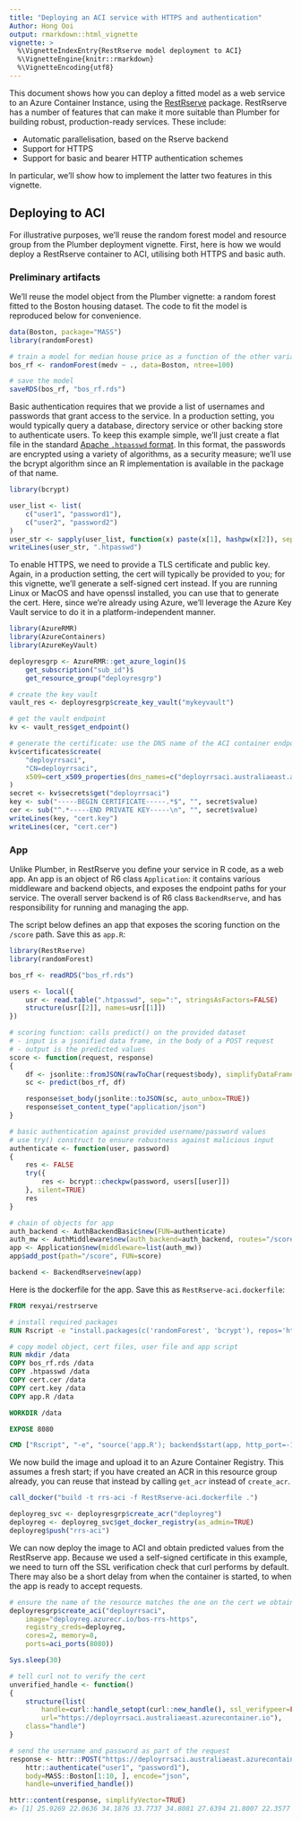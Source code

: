```yaml
---
title: "Deploying an ACI service with HTTPS and authentication"
Author: Hong Ooi
output: rmarkdown::html_vignette
vignette: >
  %\VignetteIndexEntry{RestRserve model deployment to ACI}
  %\VignetteEngine{knitr::rmarkdown}
  %\VignetteEncoding{utf8}
---
```


This document shows how you can deploy a fitted model as a web service to an Azure Container Instance, using the [RestRserve](https://restrserve.org) package. RestRserve has a number of features that can make it more suitable than Plumber for building robust, production-ready services. These include:

- Automatic parallelisation, based on the Rserve backend
- Support for HTTPS
- Support for basic and bearer HTTP authentication schemes

In particular, we'll show how to implement the latter two features in this vignette.

## Deploying to ACI

For illustrative purposes, we'll reuse the random forest model and resource group from the Plumber deployment vignette. First, here is how we would deploy a RestRserve container to ACI, utilising both HTTPS and basic auth.

### Preliminary artifacts

We'll reuse the model object from the Plumber vignette: a random forest fitted to the Boston housing dataset. The code to fit the model is reproduced below for convenience.

```r
data(Boston, package="MASS")
library(randomForest)

# train a model for median house price as a function of the other variables
bos_rf <- randomForest(medv ~ ., data=Boston, ntree=100)

# save the model
saveRDS(bos_rf, "bos_rf.rds")
```

Basic authentication requires that we provide a list of usernames and passwords that grant access to the service. In a production setting, you would typically query a database, directory service or other backing store to authenticate users. To keep this example simple, we'll just create a flat file in the standard [Apache `.htpasswd` format](https://en.wikipedia.org/wiki/.htpasswd). In this format, the passwords are encrypted using a variety of algorithms, as a security measure; we'll use the bcrypt algorithm since an R implementation is available in the package of that name.

```r
library(bcrypt)

user_list <- list(
    c("user1", "password1"),
    c("user2", "password2")
)
user_str <- sapply(user_list, function(x) paste(x[1], hashpw(x[2]), sep=":"))
writeLines(user_str, ".htpasswd")
```

To enable HTTPS, we need to provide a TLS certificate and public key. Again, in a production setting, the cert will typically be provided to you; for this vignette, we'll generate a self-signed cert instead. If you are running Linux or MacOS and have openssl installed, you can use that to generate the cert. Here, since we're already using Azure, we'll leverage the Azure Key Vault service to do it in a platform-independent manner.

```r
library(AzureRMR)
library(AzureContainers)
library(AzureKeyVault)

deployresgrp <- AzureRMR::get_azure_login()$
    get_subscription("sub_id")$
    get_resource_group("deployresgrp")

# create the key vault
vault_res <- deployresgrp$create_key_vault("mykeyvault")

# get the vault endpoint
kv <- vault_res$get_endpoint()

# generate the certificate: use the DNS name of the ACI container endpoint
kv$certificates$create(
    "deployrrsaci",
    "CN=deployrrsaci",
    x509=cert_x509_properties(dns_names=c("deployrrsaci.australiaeast.azurecontainer.io"))
)
secret <- kv$secrets$get("deployrrsaci")
key <- sub("-----BEGIN CERTIFICATE-----.*$", "", secret$value)
cer <- sub("^.*-----END PRIVATE KEY-----\n", "", secret$value)
writeLines(key, "cert.key")
writeLines(cer, "cert.cer")
```

### App

Unlike Plumber, in RestRserve you define your service in R code, as a web app. An app is an object of R6 class `Application`: it contains various middleware and backend objects, and exposes the endpoint paths for your service. The overall server backend is of R6 class `BackendRserve`, and has responsibility for running and managing the app.

The script below defines an app that exposes the scoring function on the `/score` path. Save this as `app.R`:

```r
library(RestRserve)
library(randomForest)

bos_rf <- readRDS("bos_rf.rds")

users <- local({
    usr <- read.table(".htpasswd", sep=":", stringsAsFactors=FALSE)
    structure(usr[[2]], names=usr[[1]])
})

# scoring function: calls predict() on the provided dataset
# - input is a jsonified data frame, in the body of a POST request
# - output is the predicted values
score <- function(request, response)
{
    df <- jsonlite::fromJSON(rawToChar(request$body), simplifyDataFrame=TRUE)
    sc <- predict(bos_rf, df)

    response$set_body(jsonlite::toJSON(sc, auto_unbox=TRUE))
    response$set_content_type("application/json")
}

# basic authentication against provided username/password values
# use try() construct to ensure robustness against malicious input
authenticate <- function(user, password)
{
    res <- FALSE
    try({
        res <- bcrypt::checkpw(password, users[[user]])
    }, silent=TRUE)
    res
}

# chain of objects for app
auth_backend <- AuthBackendBasic$new(FUN=authenticate)
auth_mw <- AuthMiddleware$new(auth_backend=auth_backend, routes="/score")
app <- Application$new(middleware=list(auth_mw))
app$add_post(path="/score", FUN=score)

backend <- BackendRserve$new(app)
```

Here is the dockerfile for the app. Save this as `RestRserve-aci.dockerfile`:

```dockerfile
FROM rexyai/restrserve

# install required packages
RUN Rscript -e "install.packages(c('randomForest', 'bcrypt'), repos='https://cloud.r-project.org')"

# copy model object, cert files, user file and app script
RUN mkdir /data
COPY bos_rf.rds /data
COPY .htpasswd /data
COPY cert.cer /data
COPY cert.key /data
COPY app.R /data

WORKDIR /data

EXPOSE 8080

CMD ["Rscript", "-e", "source('app.R'); backend$start(app, http_port=-1, https.port=8080, tls.key=normalizePath('cert.key'), tls.cert=normalizePath('cert.cer'))"]
```

We now build the image and upload it to an Azure Container Registry. This assumes a fresh start; if you have created an ACR in this resource group already, you can reuse that instead by calling `get_acr` instead of `create_acr`.

```r
call_docker("build -t rrs-aci -f RestRserve-aci.dockerfile .")

deployreg_svc <- deployresgrp$create_acr("deployreg")
deployreg <- deployreg_svc$get_docker_registry(as_admin=TRUE)
deployreg$push("rrs-aci")
```

We can now deploy the image to ACI and obtain predicted values from the RestRserve app. Because we used a self-signed certificate in this example, we need to turn off the SSL verification check that curl performs by default. There may also be a short delay from when the container is started, to when the app is ready to accept requests.

```r
# ensure the name of the resource matches the one on the cert we obtained above
deployresgrp$create_aci("deployrrsaci",
    image="deployreg.azurecr.io/bos-rrs-https",
    registry_creds=deployreg,
    cores=2, memory=8,
    ports=aci_ports(8080))

Sys.sleep(30)

# tell curl not to verify the cert
unverified_handle <- function()
{
    structure(list(
        handle=curl::handle_setopt(curl::new_handle(), ssl_verifypeer=FALSE),
        url="https://deployrrsaci.australiaeast.azurecontainer.io"),
    class="handle")
}

# send the username and password as part of the request
response <- httr::POST("https://deployrrsaci.australiaeast.azurecontainer.io:8080/score",
    httr::authenticate("user1", "password1"),
    body=MASS::Boston[1:10, ], encode="json",
    handle=unverified_handle())

httr::content(response, simplifyVector=TRUE)
#> [1] 25.9269 22.0636 34.1876 33.7737 34.8081 27.6394 21.8007 22.3577 16.7812 18.9785
```
